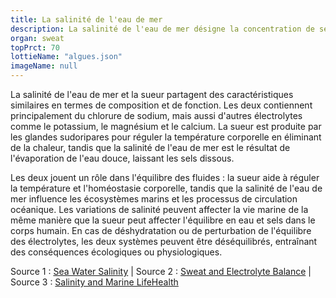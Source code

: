 ---
title: La salinité de l'eau de mer
description: La salinité de l'eau de mer désigne la concentration de sels dissous, principalement du chlorure de sodium, dans l'eau océanique. Elle varie légèrement selon les régions mais est en moyenne de 35 grammes de sels par litre d'eau de mer.
organ: sweat
topPrct: 70
lottieName: "algues.json"
imageName: null
---
La salinité de l'eau de mer et la sueur partagent des caractéristiques similaires en termes de composition et de fonction. Les deux contiennent principalement du chlorure de sodium, mais aussi d'autres électrolytes comme le potassium, le magnésium et le calcium. La sueur est produite par les glandes sudoripares pour réguler la température corporelle en éliminant de la chaleur, tandis que la salinité de l'eau de mer est le résultat de l'évaporation de l'eau douce, laissant les sels dissous.

Les deux jouent un rôle dans l'équilibre des fluides : la sueur aide à réguler la température et l'homéostasie corporelle, tandis que la salinité de l'eau de mer influence les écosystèmes marins et les processus de circulation océanique. Les variations de salinité peuvent affecter la vie marine de la même manière que la sueur peut affecter l'équilibre en eau et sels dans le corps humain. En cas de déshydratation ou de perturbation de l'équilibre des électrolytes, les deux systèmes peuvent être déséquilibrés, entraînant des conséquences écologiques ou physiologiques.

Source 1 : [Sea Water Salinity](https://oceanservice.noaa.gov) | Source 2 : [Sweat and Electrolyte Balance](https://www.nih.gov) | Source 3 : [Salinity and Marine LifeHealth](https://ocean.si.edu)
